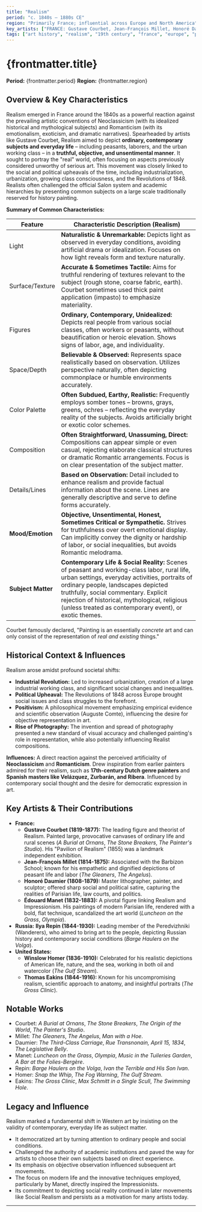 ```yaml
---
title: "Realism"
period: "c. 1840s – 1880s CE"
region: "Primarily France; influential across Europe and North America"
key_artists: ["FRANCE: Gustave Courbet, Jean-François Millet, Honoré Daumier, Édouard Manet (transitional)", "RUSSIA: Ilya Repin", "USA: Winslow Homer, Thomas Eakins"]
tags: ["art history", "realism", "19th century", "france", "europe", "painting", "social commentary", "contemporary life", "modern life", "working class", "peasant life", "courbet", "millet", "daumier", "manet"]
---
```


# {frontmatter.title}

**Period:** {frontmatter.period}
**Region:** {frontmatter.region}

## Overview & Key Characteristics

Realism emerged in France around the 1840s as a powerful reaction against the prevailing artistic conventions of Neoclassicism (with its idealized historical and mythological subjects) and Romanticism (with its emotionalism, exoticism, and dramatic narratives). Spearheaded by artists like Gustave Courbet, Realism aimed to depict **ordinary, contemporary subjects and everyday life** – including peasants, laborers, and the urban working class – in a **truthful, objective, and unsentimental manner**. It sought to portray the "real" world, often focusing on aspects previously considered unworthy of serious art. This movement was closely linked to the social and political upheavals of the time, including industrialization, urbanization, growing class consciousness, and the Revolutions of 1848. Realists often challenged the official Salon system and academic hierarchies by presenting common subjects on a large scale traditionally reserved for history painting.

**Summary of Common Characteristics:**

| Feature         | Characteristic Description (Realism)                                                              |
|-----------------|---------------------------------------------------------------------------------------------------|
| Light           | **Naturalistic & Unremarkable:** Depicts light as observed in everyday conditions, avoiding artificial drama or idealization. Focuses on how light reveals form and texture naturally. |
| Surface/Texture | **Accurate & Sometimes Tactile:** Aims for truthful rendering of textures relevant to the subject (rough stone, coarse fabric, earth). Courbet sometimes used thick paint application (impasto) to emphasize materiality. |
| Figures         | **Ordinary, Contemporary, Unidealized:** Depicts real people from various social classes, often workers or peasants, without beautification or heroic elevation. Shows signs of labor, age, and individuality. |
| Space/Depth     | **Believable & Observed:** Represents space realistically based on observation. Utilizes perspective naturally, often depicting commonplace or humble environments accurately. |
| Color Palette   | **Often Subdued, Earthy, Realistic:** Frequently employs somber tones – browns, grays, greens, ochres – reflecting the everyday reality of the subjects. Avoids artificially bright or exotic color schemes. |
| Composition     | **Often Straightforward, Unassuming, Direct:** Compositions can appear simple or even casual, rejecting elaborate classical structures or dramatic Romantic arrangements. Focus is on clear presentation of the subject matter. |
| Details/Lines   | **Based on Observation:** Detail included to enhance realism and provide factual information about the scene. Lines are generally descriptive and serve to define forms accurately. |
| **Mood/Emotion**| **Objective, Unsentimental, Honest, Sometimes Critical or Sympathetic.** Strives for truthfulness over overt emotional display. Can implicitly convey the dignity or hardship of labor, or social inequalities, but avoids Romantic melodrama. |
| **Subject Matter**| **Contemporary Life & Social Reality:** Scenes of peasant and working-class labor, rural life, urban settings, everyday activities, portraits of ordinary people, landscapes depicted truthfully, social commentary. Explicit rejection of historical, mythological, religious (unless treated as contemporary event), or exotic themes. |

Courbet famously declared, "Painting is an essentially *concrete* art and can only consist of the representation of *real and existing* things."

## Historical Context & Influences

Realism arose amidst profound societal shifts:
* **Industrial Revolution:** Led to increased urbanization, creation of a large industrial working class, and significant social changes and inequalities.
* **Political Upheaval:** The Revolutions of 1848 across Europe brought social issues and class struggles to the forefront.
* **Positivism:** A philosophical movement emphasizing empirical evidence and scientific observation (Auguste Comte), influencing the desire for objective representation in art.
* **Rise of Photography:** The invention and spread of photography presented a new standard of visual accuracy and challenged painting's role in representation, while also potentially influencing Realist compositions.

**Influences:** A direct reaction against the perceived artificiality of **Neoclassicism** and **Romanticism**. Drew inspiration from earlier painters admired for their realism, such as **17th-century Dutch genre painters** and **Spanish masters like Velázquez, Zurbarán, and Ribera**. Influenced by contemporary social thought and the desire for democratic expression in art.

## Key Artists & Their Contributions

* **France:**
    * **Gustave Courbet (1819-1877):** The leading figure and theorist of Realism. Painted large, provocative canvases of ordinary life and rural scenes (*A Burial at Ornans*, *The Stone Breakers*, *The Painter's Studio*). His "Pavilion of Realism" (1855) was a landmark independent exhibition.
    * **Jean-François Millet (1814-1875):** Associated with the Barbizon School; known for his empathetic and dignified depictions of peasant life and labor (*The Gleaners*, *The Angelus*).
    * **Honoré Daumier (1808-1879):** Master lithographer, painter, and sculptor; offered sharp social and political satire, capturing the realities of Parisian life, law courts, and politics.
    * **Édouard Manet (1832-1883):** A pivotal figure linking Realism and Impressionism. His paintings of modern Parisian life, rendered with a bold, flat technique, scandalized the art world (*Luncheon on the Grass*, *Olympia*).
* **Russia:** **Ilya Repin (1844-1930):** Leading member of the Peredvizhniki (Wanderers), who aimed to bring art to the people, depicting Russian history and contemporary social conditions (*Barge Haulers on the Volga*).
* **United States:**
    * **Winslow Homer (1836-1910):** Celebrated for his realistic depictions of American life, nature, and the sea, working in both oil and watercolor (*The Gulf Stream*).
    * **Thomas Eakins (1844-1916):** Known for his uncompromising realism, scientific approach to anatomy, and insightful portraits (*The Gross Clinic*).

## Notable Works

* Courbet: *A Burial at Ornans*, *The Stone Breakers*, *The Origin of the World*, *The Painter's Studio*.
* Millet: *The Gleaners*, *The Angelus*, *Man with a Hoe*.
* Daumier: *The Third-Class Carriage*, *Rue Transnonain, April 15, 1834*, *The Legislative Belly*.
* Manet: *Luncheon on the Grass*, *Olympia*, *Music in the Tuileries Garden*, *A Bar at the Folies-Bergère*.
* Repin: *Barge Haulers on the Volga*, *Ivan the Terrible and His Son Ivan*.
* Homer: *Snap the Whip*, *The Fog Warning*, *The Gulf Stream*.
* Eakins: *The Gross Clinic*, *Max Schmitt in a Single Scull*, *The Swimming Hole*.

## Legacy and Influence

Realism marked a fundamental shift in Western art by insisting on the validity of contemporary, everyday life as subject matter.
* It democratized art by turning attention to ordinary people and social conditions.
* Challenged the authority of academic institutions and paved the way for artists to choose their own subjects based on direct experience.
* Its emphasis on objective observation influenced subsequent art movements.
* The focus on modern life and the innovative techniques employed, particularly by Manet, directly inspired the Impressionists.
* Its commitment to depicting social reality continued in later movements like Social Realism and persists as a motivation for many artists today.

---
